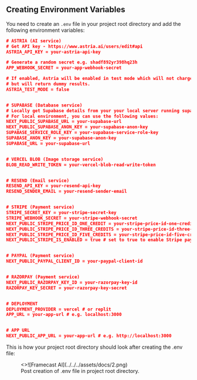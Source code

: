 ## Creating Environment Variables

You need to create an `.env` file in your project root directory and add the following environment variables:

```json filename=".env" copy
# ASTRIA (AI service)
# Get API key - https://www.astria.ai/users/edit#api
ASTRIA_API_KEY = your-astria-api-key

# Generate a random secret e.g. shadf892yr398hq23h
APP_WEBHOOK_SECRET = your-app-webhook-secret

# If enabled, Astria will be enabled in test mode which will not charge you,
# but will return dummy results.
ASTRIA_TEST_MODE = false


# SUPABASE (Database service)
# Locally get Supabase details from your your local server running supabase - http://127.0.0.1:54321
# For local environment, you can use the following values:
NEXT_PUBLIC_SUPABASE_URL = your-supabase-url
NEXT_PUBLIC_SUPABASE_ANON_KEY = your-supabase-anon-key
SUPABASE_SERVICE_ROLE_KEY = your-supabase-service-role-key
SUPABASE_ANON_KEY = your-supabase-anon-key
SUPABASE_URL = your-supabase-url


# VERCEL BLOB (Image storage service)
BLOB_READ_WRITE_TOKEN = your-vercel-blob-read-write-token


# RESEND (Email service)
RESEND_API_KEY = your-resend-api-key
RESEND_SENDER_EMAIL = your-resend-sender-email


# STRIPE (Payment service)
STRIPE_SECRET_KEY = your-stripe-secret-key
STRIPE_WEBHOOK_SECRET = your-stripe-webhook-secret
NEXT_PUBLIC_STRIPE_PRICE_ID_ONE_CREDIT = your-stripe-price-id-one-credit
NEXT_PUBLIC_STRIPE_PRICE_ID_THREE_CREDITS = your-stripe-price-id-three-credits
NEXT_PUBLIC_STRIPE_PRICE_ID_FIVE_CREDITS = your-stripe-price-id-five-credits
NEXT_PUBLIC_STRIPE_IS_ENABLED = true # set to true to enable Stripe payments


# PAYPAL (Payment service)
NEXT_PUBLIC_PAYPAL_CLIENT_ID = your-paypal-client-id


# RAZORPAY (Payment service)
NEXT_PUBLIC_RAZORPAY_KEY_ID = your-razorpay-key-id
RAZORPAY_KEY_SECRET = your-razorpay-key-secret


# DEPLOYMENT
DEPLOYMENT_PROVIDER = vercel # or replit
APP_URL = your-app-url # e.g. localhost:3000


# APP URL
NEXT_PUBLIC_APP_URL = your-app-url # e.g. http://localhost:3000

```

This is how your project root directory should look after creating the .env file:

<figure>
  <>![Framecast AI](../../../assets/docs/2.png)</>
  <figcaption>Post creation of .env file in project root directory.</figcaption>
</figure>
